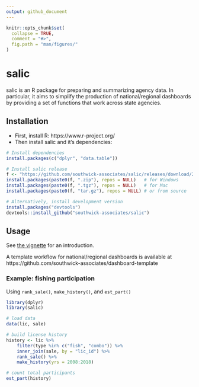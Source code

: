 ```yaml
---
output: github_document
---
```

<!-- README.md is generated from README.Rmd. Please edit that file -->

```r
knitr::opts_chunk$set(
  collapse = TRUE,
  comment = "#>",
  fig.path = "man/figures/"
)
```

# salic

salic is an R package for preparing and summarizing agency data. In particular, it aims to simplify the production of national/regional dashboards by providing a set of functions that work across state agencies.

## Installation

- First, install R: https://www.r-project.org/
- Then install salic and it's dependencies:

``` r
# Install dependencies
install.packages(c("dplyr", "data.table"))

# Install salic release
f <- "https://github.com/southwick-associates/salic/releases/download/2.0.0/salic_2.0.0"
install.packages(paste0(f, ".zip"), repos = NULL)   # for Windows
install.packages(paste0(f, ".tgz"), repos = NULL)   # for Mac
install.packages(paste0(f, "tar.gz"), repos = NULL) # or from source

# Alternatively, install development version
install.packages("devtools")
devtools::install_github("southwick-associates/salic")
```

## Usage

See [the vignette](https://southwick-associates.github.io/salic/articles/salic.html) for an introduction.

A template workflow for national/regional dashboards is available at https://github.com/southwick-associates/dashboard-template

### Example: fishing participation

Using `rank_sale()`, `make_history()`, and `est_part()`

```r
library(dplyr)
library(salic)

# load data
data(lic, sale)

# build license history
history <- lic %>% 
    filter(type %in% c("fish", "combo")) %>% 
    inner_join(sale, by = "lic_id") %>% 
    rank_sale() %>% 
    make_history(yrs = 2008:2018)

# count total participants
est_part(history)
```
